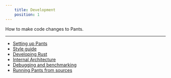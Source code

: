 ```yaml
---
    title: Development
    position: 1
---
```


How to make code changes to Pants.

---

- [Setting up Pants](./setting-up-pants.mdx)
- [Style guide](./style-guide.mdx)
- [Developing Rust](./developing-rust.mdx)
- [Internal Architecture](./internal-architecture.mdx)
- [Debugging and benchmarking](./debugging-and-benchmarking.mdx)
- [Running Pants from sources](./running-pants-from-sources.mdx)

